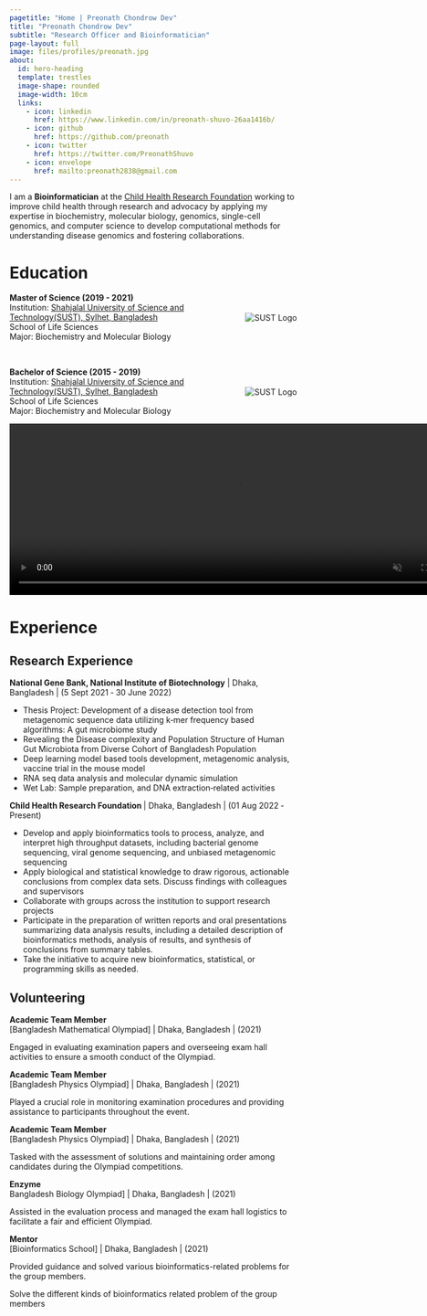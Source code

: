 ```yaml
---
pagetitle: "Home | Preonath Chondrow Dev"
title: "Preonath Chondrow Dev"
subtitle: "Research Officer and Bioinformatician"
page-layout: full
image: files/profiles/preonath.jpg
about:
  id: hero-heading
  template: trestles
  image-shape: rounded
  image-width: 10cm
  links:
    - icon: linkedin
      href: https://www.linkedin.com/in/preonath-shuvo-26aa1416b/
    - icon: github
      href: https://github.com/preonath
    - icon: twitter
      href: https://twitter.com/PreonathShuvo
    - icon: envelope 
      href: mailto:preonath2838@gmail.com
---
```


I am a **Bioinformatician** at the [Child Health Research Foundation](https://chrfbd.org/) working to improve child health through research and advocacy by applying my expertise in biochemistry, molecular biology, genomics, single-cell genomics, and computer science to develop computational methods for understanding disease genomics and fostering collaborations.

::: panel-tabset

<!-- # Research Interests -->

<!-- - **Public Health:** Monte Carlo simulations have been used extensively in medical research to evaluate the possible effects of RSV (Respiratory Syncytial Virus) vaccinations. Their work explores the complex dynamics of vaccination efficacy and its ramifications, thanks to the perceptive examination of Mohammad Abul Hasnat, Farhan Rahman Niloy, Arafat Islam Ashik, Mahedi Hasan, Preonath Chondrow Dev, Sharmin Sultana Panna, Md. Waseque Mia, and Zafrul Hasan. In the meanwhile, they continue to explore the complex terrain of diabetes, concentrating on the incidence of hyperlipidemia in patients with type 2 diabetes who are under control as well as those who are not. This dual emphasis highlights the interdisciplinary character of modern medical research, where clinical nuances and quantitative modelling collide to promote a comprehensive understanding of public health issues. -->

<!-- - **Genomics:** Gene Expression,Epigenomics,Evolutionary Genomics,Comparative Genomic Hybridization (CGH),Pharmacogenomics,Metagenomics,Cancer Genomics,Structural Genomics,Synthetic Genomics,Nutrigenomics,Single-Cell Genomics,Ancient DNA (aDNA),Ethical, Legal, and Social Implications (ELSI) of Genomics. -->

<!-- - **Metagenomics:** Vir metagenomics,Functional Metagenomics,Environmental Monitoring,Host-Microbiome Interactions,Antibiotic Resistance Surveillance,Ecofunctional Profiling,Extreme Environments,Community Dynamics,Biogeochemical Cycling,Bioinformatics and Computational Tools. -->

<!-- - **AI for Public Health(AI4PH):** AI for Public Health is an interdisciplinary research field that aims to address a range of public health concerns by utilising machine learning and artificial intelligence methods. Innovating approaches to analysing massive datasets, enhancing decision-making processes in the public health sector, developing diagnostic tools, optimising healthcare delivery, and predicting health trends are all explored by researchers in this subject. Utilising AI's potential to improve population-wide health outcomes, prevent sickness, and foster well-being is the ultimate objective.. -->

<!-- - **Integrated Multi-Omics Data:** Integrating multi-omics data sets—genomics, transcriptomics, proteomics, and other fields—is a major area of interest for me. With this all-encompassing approach, I am able to obtain a thorough understanding of the molecular terrain of cancer. I work to find new biomarkers, therapeutic targets, and pathways that can have a big influence on cancer diagnosis and therapy by examining many layers of biological data. -->




# Education

<div style="position: relative; padding-right: 100px;"> <!-- Add padding to account for logo -->
    **Master of Science (2019 - 2021)**  
    Institution: [Shahjalal University of Science and Technology(SUST), Sylhet, Bangladesh](https://www.sust.edu/)  
    School of Life Sciences  
    Major: Biochemistry and Molecular Biology  
    <img src="sust.jpg" alt="SUST Logo" style="max-height: 80px; position: absolute; right: 0; top: 50%; transform: translateY(-50%);">
</div>

<br> <!-- Adjust breaks as needed -->

<div style="position: relative; padding-right: 100px;"> <!-- Add padding to account for logo -->
    **Bachelor of Science (2015 - 2019)**  
    Institution: [Shahjalal University of Science and Technology(SUST), Sylhet, Bangladesh](https://www.sust.edu/)  
    School of Life Sciences  
    Major: Biochemistry and Molecular Biology  
    <img src="sust.jpg" alt="SUST Logo" style="max-height: 80px; position: absolute; right: 0; top: 50%; transform: translateY(-50%);">
</div>


<div class="static-video" style="position: relative; width: 800px; height: 300px;">
  <video id="fast-video" controls autoplay muted style="width: 100%; height: 100%; position: absolute; top: 0; left: 0;">
    <source id="video-source" src="../../files/img/front_page/video_1.mp4" type="video/mp4">
    Your browser does not support the video tag.
  </video>

  <img id="slideshow" src="../../files/img/front_page/HCA_1.jpeg" style="position: absolute; top: 50%; left: 50%; transform: translate(-50%, -50%); display: none; width: 400px; height: 300px;">
</div>

<!-- Title below the media -->
<p id="media-title" style="text-align: center; font-size: 18px; margin-top: 10px; font-weight: bold;"></p>

<script>
  const video = document.getElementById('fast-video');
  const videoSource = document.getElementById('video-source');
  const slideshow = document.getElementById('slideshow');
  const mediaTitle = document.getElementById('media-title');

  // Video sources and titles
  const videoList = [
    { src: "../../files/img/front_page/video_1.mp4", title: "Genome Sequencing at NextSeq-2000" },
    { src: "../../files/img/front_page/video_2.mp4", title: "Genome Sequencing at NextSeq-2000" },
    { src: "../../files/img/front_page/video_3.mp4", title: "Genome Sequencing at NextSeq-2000" },
    { src: "../../files/img/front_page/nib_research_1.mp4", title: "Rota Vaccine Trial at Mice Model" },
    { src: "../../files/img/front_page/nib_research_2.mp4", title: "Rota Vaccine Trial at Mice Model" },
    { src: "../../files/img/front_page/video_4.mp4", title: "Genome Sequencing at iSeq-100" },
    { src: "../../files/img/front_page/video_5.mp4", title: "Genome Sequencing at iSeq-100" },
    { src: "../../files/img/front_page/video_6.mp4", title: "Nucleotide Extraction at Semi-Automated Magbead" }
  ];

  // Image sources and titles
  const imageList = [
    { src: "../../files/img/front_page/HCA_1.jpeg", title: "Poster-Presentation at Human Cell Atlas Workshop, Thailand to John Randell" },
    { src: "../../files/img/front_page/HCA_2.jpeg", title: "Poster-Presentation at Human Cell Atlas Workshop, Thailand to Professor Alex K. Shalek" },
    { src: "../../files/img/front_page/HCA_4.jpeg", title: "Poster-Presentation at Human Cell Atlas Workshop, Thailand to My Team Member" },
    { src: "../../files/img/front_page/ai_in_public_health_1.jpeg", title: "Teaching at AI in Public Health Workshop" },
    { src: "../../files/img/front_page/group_presentation.jpeg", title: "Group Presentation at Human Cell Atlas Workshop, Thailand" },
    { src: "../../files/img/front_page/bacterial_genomics_1.jpg", title: "Teaching at Bacterial Genomics & Antimicrobial Resistance Workshop" },
    { src: "../../files/img/front_page/cat_2.jpeg", title: "Poster-Presentation at CAT Conference, Africa" },
    { src: "../../files/img/front_page/cat_5.jpeg", title: "Poster-Presentation at CAT Conference, Africa" },
    { src: "../../files/img/front_page/Awarwed_from_Zafor_Iqbal.jpg", title: "Awarwed from Dr. Zafor Iqbal" },
  ];

  let videoIndex = 0;
  let imageIndex = 0;

  function playNextVideo() {
    if (videoIndex < videoList.length) {
      // Set the current video source and title
      videoSource.src = videoList[videoIndex].src;
      mediaTitle.innerText = videoList[videoIndex].title;
      video.load();

      video.onloadedmetadata = () => {
        // Calculate playback rate to fit the video into 3 seconds
        const playbackSpeed = video.duration / 3;
        video.playbackRate = playbackSpeed;
        video.play();

        // Move to the next video after 3 seconds
        setTimeout(() => {
          videoIndex++;
          playNextVideo();
        }, 3000);
      };
    } else {
      // Start the image slideshow once videos are done
      startSlideshow();
    }
  }

  function startSlideshow() {
    // Hide the video element
    video.style.display = 'none';

    slideshow.style.display = 'block'; // Show the image container
    showNextImage();
  }

  function showNextImage() {
    if (imageIndex < imageList.length) {
      // Set the current image source and title
      slideshow.src = imageList[imageIndex].src;
      mediaTitle.innerText = imageList[imageIndex].title;
      imageIndex++;

      // Show the next image after 3 seconds
      setTimeout(showNextImage, 3000);
    } else {
      // Restart the sequence after the slideshow finishes
      resetSequence();
    }
  }

  function resetSequence() {
    // Reset video and image indexes
    videoIndex = 0;
    imageIndex = 0;

    // Hide slideshow and show video
    slideshow.style.display = 'none';
    video.style.display = 'block';

    // Start the video sequence again
    playNextVideo();
  }

  // Start the sequence
  playNextVideo();
</script>



# Experience

## Research Experience 
**National Gene Bank, National Institute of Biotechnology** | Dhaka, Bangladesh |  (5 Sept 2021 ‑ 30 June 2022)

- Thesis Project: Development of a disease detection tool from metagenomic sequence data utilizing k‑mer frequency based algorithms: A gut
microbiome study
- Revealing the Disease complexity and Population Structure of Human Gut Microbiota from Diverse Cohort of Bangladesh Population
- Deep learning model based tools development, metagenomic analysis, vaccine trial in the mouse model
- RNA seq data analysis and molecular dynamic simulation
- Wet Lab: Sample preparation, and DNA extraction‑related activities

**Child Health Research Foundation ** | Dhaka, Bangladesh \| (01 Aug 2022 ‑ Present)

- Develop and apply bioinformatics tools to process, analyze, and interpret high throughput datasets, including bacterial genome sequencing,
viral genome sequencing, and unbiased metagenomic sequencing
- Apply biological and statistical knowledge to draw rigorous, actionable conclusions from complex data sets. Discuss findings with colleagues
and supervisors
- Collaborate with groups across the institution to support research projects
- Participate in the preparation of written reports and oral presentations summarizing data analysis results, including a detailed description of
bioinformatics methods, analysis of results, and synthesis of conclusions from summary tables.
- Take the initiative to acquire new bioinformatics, statistical, or programming skills as needed.

<!-- **Research Intern** \| Health Systems and Population Health Studies Division |  [International Centre for Diarrhoeal Disease Research, Bangladesh)](https://www.icddrb.org/) \|  Dhaka, Bangladesh \| (February 2022 - June 2022) -->
<!-- **Center for Health Innovation, Research, Action, and Learning ‑ Bangladesh** | Dhaka, Bangladesh \| (Nov 2023 ‑ Present) -->

<!-- - Design and develop bioinformatics courses for undergraduates and professionals -->
<!-- - Design and implement bioinformatics solutions for biologists -->
<!-- - Lead the omics team to design and implement multi‑omics projects -->




## Volunteering 
**Academic Team Member** <br> 
[Bangladesh Mathematical Olympiad] | Dhaka, Bangladesh | (2021)

Engaged in evaluating examination papers and overseeing exam hall activities to ensure a smooth conduct of the Olympiad.

**Academic Team Member** <br> 
[Bangladesh Physics Olympiad] | Dhaka, Bangladesh | (2021)

Played a crucial role in monitoring examination procedures and providing assistance to participants throughout the event.

**Academic Team Member** <br> 
[Bangladesh Physics Olympiad] | Dhaka, Bangladesh | (2021)

Tasked with the assessment of solutions and maintaining order among candidates during the Olympiad competitions.

**Enzyme** <br> 
Bangladesh Biology Olympiad] | Dhaka, Bangladesh | (2021)

Assisted in the evaluation process and managed the exam hall logistics to facilitate a fair and efficient Olympiad.

**Mentor** <br> 
[Bioinformatics School] | Dhaka, Bangladesh | (2021)

Provided guidance and solved various bioinformatics-related problems for the group members.


Solve the different kinds of bioinformatics related problem of the group members



:::


